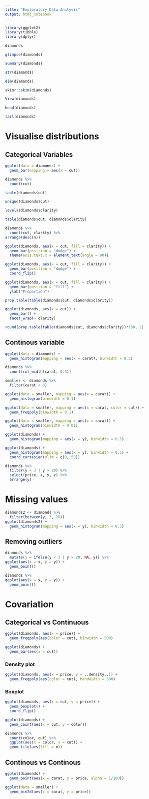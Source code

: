 ```yaml
---
title: "Exploratory Data Analysis"
output: html_notebook
---
```




```r
library(ggplot2)
library(tibble)
library(dplyr)
```

```r
diamonds
```

```r
glimpse(diamonds)
```

```r
summary(diamonds)
```

```r
str(diamonds)
```

```r
dim(diamonds)
```

```r
skimr::skim(diamonds)
```

```r
View(diamonds)
```

```r
head(diamonds)
```

```r
tail(diamonds)
```

# Visualise distributions
## Categorical Variables
```r
ggplot(data = diamonds) +
  geom_bar(mapping = aes(x = cut))
```

```r
diamonds %>%
  count(cut)
```

```r
table(diamonds$cut)
```

```r
unique(diamonds$cut)
```

```r
levels(diamonds$clarity)
```

```r
table(diamonds$cut, diamonds$clarity)
```

```r
diamonds %>%
  count(cut, clarity) %>%
arrange(desc(n))
```

```r
ggplot(diamonds, aes(x = cut, fill = clarity)) +
  geom_bar(position = "dodge") +
  theme(axis.text.x = element_text(angle = 90))
```

```r
ggplot(diamonds, aes(x = cut, fill = clarity)) +
  geom_bar(position = "dodge") +
  coord_flip()
```

```r
ggplot(diamonds, aes(x = cut, fill = clarity)) +
  geom_bar(position = "fill") +
  ylab("Proportion")
```

```r
prop.table(table(diamonds$cut, diamonds$clarity))
```

```r
ggplot(diamonds, aes(x = cut)) +
  geom_bar() +
  facet_wrap(~ clarity)
```

```r
round(prop.table(table(diamonds$cut, diamonds$clarity))*100, 2)
```

## Continous variable
```r
ggplot(data = diamonds) +
  geom_histogram(mapping = aes(x = carat), binwidth = 0.5)
```

```r
diamonds %>%
  count(cut_width(carat, 0.5))
```

```r
smaller <- diamonds %>%
  filter(carat < 3)

ggplot(data = smaller, mapping = aes(x = carat)) +
  geom_histogram(binwidth = 0.1)
```

```r
ggplot(data = smaller, mapping = aes(x = carat, color = cut)) +
  geom_freqpoly(binwidth = 0.1)
```

```r
ggplot(data = smaller, mapping = aes(x = carat)) +
  geom_histogram(binwidth = 0.01)
```

```r
ggplot(diamonds) +
  geom_histogram(mapping = aes(x = y), binwidth = 0.5)
```

```r
ggplot(diamonds) +
  geom_histogram(mapping = aes(x = y), binwidth = 0.5) +
  coord_cartesian(ylim = c(0, 50))
```

```r
diamonds %>%
  filter(y < 3 | y > 20) %>%
  select(price, x, y, z) %>%
  arrange(y)
```
# Missing values
```r
diamonds2 <- diamonds %>%
  filter(between(y, 3, 20))
ggplot(diamonds2) +
  geom_histogram(mapping = aes(x = y), binwidth = 0.5)
```
## Removing outliers
```r
diamonds %>%
  mutate(y = ifelse(y < 3 | y > 20, NA, y)) %>%
ggplot(aes(x = x, y = y)) +
  geom_point()
```
```r
diamonds %>%
ggplot(aes(x = x, y = y)) +
  geom_point()
```
# Covariation
## Categorical vs Continuous
```r
ggplot(diamonds, aes(x = price)) +
  geom_freqpoly(aes(color = cut), binwidth = 500)
```

```r
ggplot(diamonds) +
  geom_bar(aes(x = cut))
```
### Density plot
```r
ggplot(diamonds, aes(x = price, y = ..density..)) +
  geom_freqpoly(aes(color = cut), bandwidth = 500)
```
### Boxplot
```r
ggplot(diamonds, aes(x = cut, y = price)) +
  geom_boxplot() +
  coord_flip()

```

```r
ggplot(diamonds) +
  geom_count(aes(x = cut, y = color))
```

```r
diamonds %>%
  count(color, cut) %>%
  ggplot(aes(x = color, y = cut)) +
  geom_tile(aes(fill = n))
```

## Continous vs Continous
```r
ggplot(diamonds) +
  geom_point(aes(x = carat, y = price, alpha = 1/100))
```

```r
ggplot(data = smaller) +
  geom_bin2d(aes(x = carat, y = price))
```